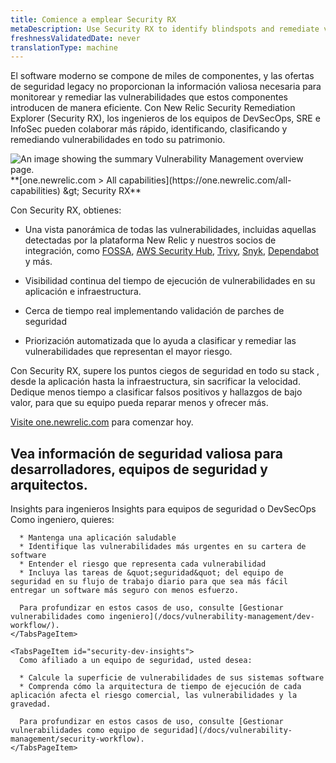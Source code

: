 ```yaml
---
title: Comience a emplear Security RX
metaDescription: Use Security RX to identify blindspots and remediate vulnerabilities.
freshnessValidatedDate: never
translationType: machine
---
```


El software moderno se compone de miles de componentes, y las ofertas de seguridad legacy no proporcionan la información valiosa necesaria para monitorear y remediar las vulnerabilidades que estos componentes introducen de manera eficiente. Con New Relic Security Remediation Explorer (Security RX), los ingenieros de los equipos de DevSecOps, SRE e InfoSec pueden colaborar más rápido, identificando, clasificando y remediando vulnerabilidades en todo su patrimonio.

<img title="Vulnerability Management overview" alt="An image showing the summary Vulnerability Management overview page." src="/images/security_screenshot-full_security-overview.webp" />

<figcaption>
  <DNT>
    **[one.newrelic.com &gt; All capabilities](https://one.newrelic.com/all-capabilities) &amp;gt; Security RX**
  </DNT>
</figcaption>

Con Security RX, obtienes:

* Una vista panorámica de todas las vulnerabilidades, incluidas aquellas detectadas por la plataforma New Relic y nuestros socios de integración, como [FOSSA](docs/vulnerability-management/integrations/fossa/), [AWS Security Hub](docs/vulnerability-management/integrations/aws/), [Trivy](/docs/vulnerability-management/integrations/trivy), [Snyk](docs/vulnerability-management/integrations/snyk/), [Dependabot](install/vm/) y más.

* Visibilidad continua del tiempo de ejecución de vulnerabilidades en su aplicación e infraestructura.

* Cerca de tiempo real implementando validación de parches de seguridad

* Priorización automatizada que lo ayuda a clasificar y remediar las vulnerabilidades que representan el mayor riesgo.

Con Security RX, supere los puntos ciegos de seguridad en todo su stack , desde la aplicación hasta la infraestructura, sin sacrificar la velocidad. Dedique menos tiempo a clasificar falsos positivos y hallazgos de bajo valor, para que su equipo pueda reparar menos y ofrecer más.

[Visite one.newrelic.com](https://one.newrelic.com/vulnerability-management) para comenzar hoy.

## Vea información de seguridad valiosa para desarrolladores, equipos de seguridad y arquitectos.

<Tabs>
  <TabsBar>
    <TabsBarItem id="developer-insights">Insights para ingenieros</TabsBarItem> <TabsBarItem id="security-dev-insights">Insights para equipos de seguridad o DevSecOps</TabsBarItem>
  </TabsBar>

  <TabsPages>
    <TabsPageItem id="developer-insights">
      Como ingeniero, quieres:

      * Mantenga una aplicación saludable
      * Identifique las vulnerabilidades más urgentes en su cartera de software
      * Entender el riesgo que representa cada vulnerabilidad
      * Incluya las tareas de &quot;seguridad&quot; del equipo de seguridad en su flujo de trabajo diario para que sea más fácil entregar un software más seguro con menos esfuerzo.

      Para profundizar en estos casos de uso, consulte [Gestionar vulnerabilidades como ingeniero](/docs/vulnerability-management/dev-workflow/).
    </TabsPageItem>

    <TabsPageItem id="security-dev-insights">
      Como afiliado a un equipo de seguridad, usted desea:

      * Calcule la superficie de vulnerabilidades de sus sistemas software
      * Comprenda cómo la arquitectura de tiempo de ejecución de cada aplicación afecta el riesgo comercial, las vulnerabilidades y la gravedad.

      Para profundizar en estos casos de uso, consulte [Gestionar vulnerabilidades como equipo de seguridad](/docs/vulnerability-management/security-workflow).
    </TabsPageItem>
  </TabsPages>
</Tabs>